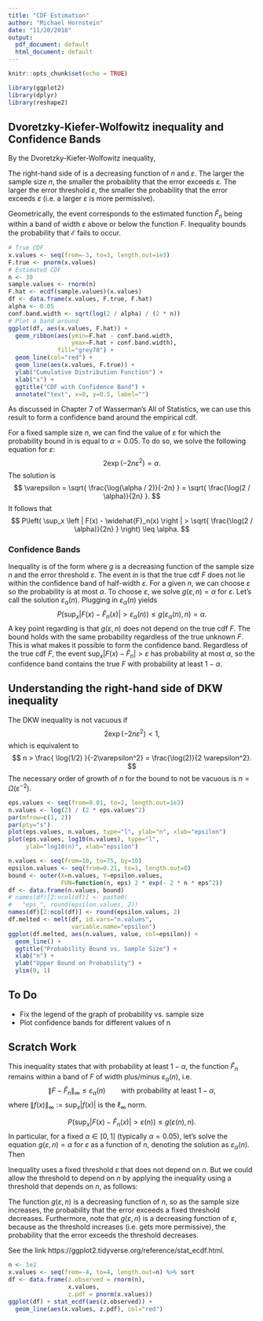 ```yaml
---
title: "CDF Estimation"
author: "Michael Hornstein"
date: "11/20/2018"
output:
  pdf_document: default
  html_document: default
---
```


```r
knitr::opts_chunk$set(echo = TRUE)

library(ggplot2)
library(dplyr)
library(reshape2)
```

 

## Dvoretzky-Kiefer-Wolfowitz inequality and Confidence Bands

By the Dvoretzky-Kiefer-Wolfowitz inequality, 
\begin{equation} \label{DKW}
P\left( \sup_x \left | F(x) - \widehat{F}_n(x) \right | > \varepsilon \right) \leq 2 \exp( - 2n \varepsilon^2).
\end{equation}


The right-hand side of \eqref{DKW} is a decreasing function of $n$ and $\varepsilon$.  The larger the sample size $n$, the smaller the probaiblity that the error exceeds $\varepsilon$.  The larger the error threshold $\varepsilon$, the smaller the probability that the error exceeds $\varepsilon$ (i.e. a larger $\varepsilon$ is more permissive).  

Geometrically, the event 
\begin{equation} \label{supError}
\mathcal{E} := \left\{ \sup_x \left| F(x) - \widehat{F}_n(x) \right| \leq \varepsilon \right\}
\end{equation}
corresponds to the estimated function $\widehat{F}_n$ being within a band of width $\varepsilon$ above or below the function $F$.  Inequality \eqref{DKW} bounds the probability that $\mathcal{E}$ fails to occur.

```r
# True CDF 
x.values <- seq(from=-3, to=3, length.out=1e3)
F.true <- pnorm(x.values)
# Estimated CDF 
n <- 30
sample.values <- rnorm(n)
F.hat <- ecdf(sample.values)(x.values)
df <- data.frame(x.values, F.true, F.hat)
alpha <- 0.05 
conf.band.width <- sqrt(log(2 / alpha) / (2 * n))
# Plot a band around 
ggplot(df, aes(x.values, F.hat)) + 
  geom_ribbon(aes(ymin=F.hat - conf.band.width, 
                  ymax=F.hat + conf.band.width), 
              fill="grey70") + 
  geom_line(col="red") + 
  geom_line(aes(x.values, F.true)) + 
  ylab("Cumulative Distribution Function") + 
  xlab("x") + 
  ggtitle("CDF with Confidence Band") + 
  annotate("text", x=0, y=0.5, label="")
```


As discussed in Chapter 7 of Wasserman's All of Statistics, we can use this result to form a confidence band around the empirical cdf.

For a fixed sample size $n$, we can find the value of $\varepsilon$ for which the probability bound in \eqref{DKW} is equal to $\alpha = 0.05$.  To do so, we solve the following equation for $\varepsilon$: 
$$
2\exp( - 2n \varepsilon^2) = \alpha.
$$
The solution is 
$$
\varepsilon = \sqrt{ \frac{\log(\alpha / 2)}{-2n} } = \sqrt{ \frac{\log(2 / \alpha)}{2n} }.
$$
It follows that 
$$
P\left( \sup_x \left | F(x) - \widehat{F}_n(x) \right | > \sqrt{ \frac{\log(2 / \alpha)}{2n} } \right) \leq \alpha.
$$

### Confidence Bands 

Inequality \eqref{DKW} is of the form 
\begin{equation} \label{confBandBound}
  P\left( \sup_x \left| F(x) - \widehat{F}_n(x) \right| > \varepsilon \right) \leq g(\varepsilon, n),
\end{equation}
where $g$ is a decreasing function of the sample size $n$ and the error threshold $\varepsilon$.  The event in \eqref{confBandBound} is that the true cdf $F$ does not lie within the confidence band of half-width $\varepsilon$.  For a given $n$, we can choose $\varepsilon$ so the probability is at most $\alpha$.  To choose $\varepsilon$, we solve $g(\varepsilon, n) = \alpha$ for $\varepsilon$.  Let's call the solution $\varepsilon_\alpha(n)$.  Plugging in $\varepsilon_\alpha(n)$ yields
$$
P\left( \sup_x \left| F(x) - \widehat{F}_n(x) \right| > \varepsilon_\alpha(n) \right) \leq g( \varepsilon_\alpha(n), n) = \alpha.
$$
A key point regarding \eqref{confBandBound} is that $g(\varepsilon, n)$ does not depend on the true cdf $F$.  The bound holds with the same probability regardless of the true unknown $F$.  This is what makes it possible to form the confidence band.  Regardless of the true cdf $F$, the event $\sup_x \left| F(x) - \widehat{F}_n \right| > \varepsilon$ has probability at most $\alpha$, so the confidence band contains the true $F$ with probability at least $1 - \alpha$.  

## Understanding the right-hand side of DKW inequality
The DKW inequality is not vacuous if 
$$
2 \exp(-2n \varepsilon^2) < 1,
$$ 
which is equivalent to 
$$ 
n > \frac{ \log(1/2) }{-2\varepsilon^2} = \frac{\log(2)}{2 \varepsilon^2}.
$$ 
The necessary order of growth of $n$ for the bound to not be vacuous is $n = \Omega(\varepsilon^{-2})$.  
```r
eps.values <- seq(from=0.01, to=2, length.out=1e3)
n.values <- log(2) / (2 * eps.values^2)
par(mfrow=c(1, 2))
par(pty="s")
plot(eps.values, n.values, type="l", ylab="n", xlab="epsilon")
plot(eps.values, log10(n.values), type="l", 
     ylab="log10(n)", xlab="epsilon")
```

```r
n.values <- seq(from=10, to=75, by=10)
epsilon.values <- seq(from=0.21, to=1, length.out=8)
bound <- outer(X=n.values, Y=epsilon.values, 
               FUN=function(n, eps) 2 * exp(- 2 * n * eps^2))
df <- data.frame(n.values, bound)
# names(df)[2:ncol(df)] <- paste0(
#   "eps_", round(epsilon.values, 2))
names(df)[2:ncol(df)] <- round(epsilon.values, 2)
df.melted <- melt(df, id.vars="n.values", 
                  variable.name="epsilon")
ggplot(df.melted, aes(n.values, value, col=epsilon)) +
  geom_line() + 
  ggtitle("Probability Bound vs. Sample Size") + 
  xlab("n") + 
  ylab("Upper Bound on Probability") + 
  ylim(0, 1)
```



## To Do 

* Fix the legend of the graph of probability vs. sample size 
* Plot confidence bands for different values of n

## Scratch Work 

This inequality states that with probability at least $1 - \alpha$, the function $\widehat{F}_n$ remains within a band of $F$ of width plus/minus $\varepsilon_\alpha(n)$, i.e. 
$$ 
  \lVert F - \widehat{F}_n \rVert_\infty \leq \varepsilon_\alpha(n) \qquad \text{with probability at least $1 - \alpha$},
$$ 
where $\lVert f(x) \rVert_\infty := \sup_x |f(x)|$ is the $\ell_\infty$ norm.  

$$
P\left( \sup_x \left| F(x) - \widehat{F}_n(x) \right| > \varepsilon(n) \right) \leq g( \varepsilon(n), n).
$$
In particular, for a fixed $\alpha \in [0, 1]$ (typically $\alpha = 0.05$), let's solve the equation $g(\varepsilon, n) = \alpha$ for $\varepsilon$ as a function of $n$, denoting the solution as $\varepsilon_\alpha(n)$.  Then 

Inequality \eqref{confBandBound} uses a fixed threshold $\varepsilon$ that does not depend on $n$.  But we could allow the threshold to depend on $n$ by applying the inequality using a threshold that depends on $n$, as follows: 

The function $g(\varepsilon, n)$ is a decreasing function of $n$, so as the sample size increases, the probability that the error exceeds a fixed threshold decreases.  Furthermore, note that $g(\varepsilon, n)$ is a decreasing function of $\varepsilon$, because as the threshold increases (i.e. gets more permissive), the probability that the error exceeds the threshold decreases.

See the link https://ggplot2.tidyverse.org/reference/stat_ecdf.html.

```r
n <- 1e2
x.values <- seq(from=-4, to=4, length.out=n) %>% sort
df <- data.frame(z.observed = rnorm(n), 
                 x.values, 
                 z.pdf = pnorm(x.values))
ggplot(df) + stat_ecdf(aes(z.observed)) + 
  geom_line(aes(x.values, z.pdf), col="red")
```





